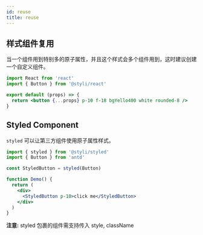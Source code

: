```yaml
---
id: reuse
title: reuse
---
```


## 样式组件复用

当一个组件用到特别多的原子属性，并且这个样式会多个组件用到，这时建议创建一个自定义组件。

```jsx
import React from 'react'
import { Button } from '@styli/react'

export default (props) => {
  return <button {...props} p-10 f-18 bgYello400 white rounded-8 />
}
```

## Styled Component

`styled` 可以让第三方组件使用原子属性样式。

```jsx
import { styled } from '@styli/styled'
import { Button } from 'antd'

const StyledButton = styled(Button)

function Demo() {
  return (
    <div>
      <StyledButton p-10>click me</StyledButton>
    </div>
  )
}
```

**注意:** styled 包裹的组件需支持传入 style, className
